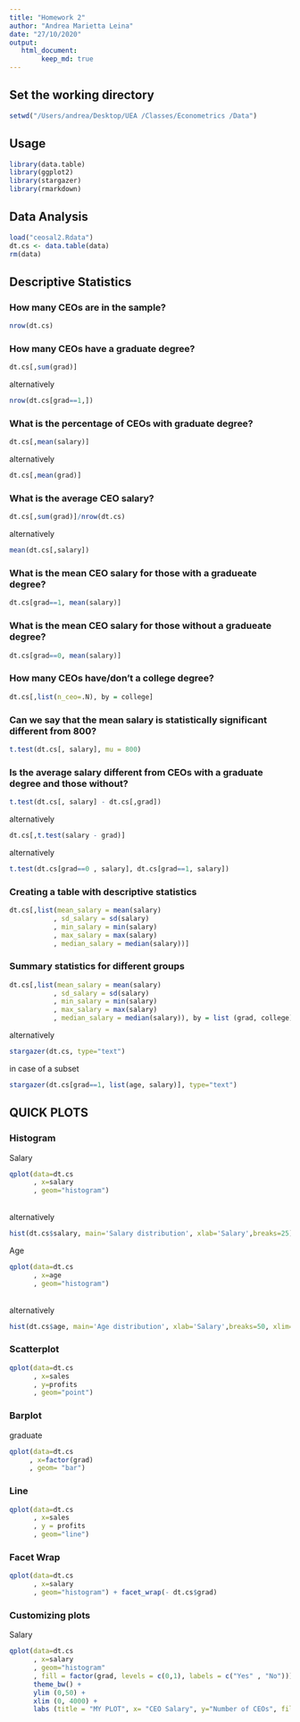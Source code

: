 ```yaml
---
title: "Homework 2"
author: "Andrea Marietta Leina"
date: "27/10/2020"
output: 
   html_document:
        keep_md: true
---
```


## Set the working directory

```r
setwd("/Users/andrea/Desktop/UEA /Classes/Econometrics /Data")
```

## Usage
```r
library(data.table)
library(ggplot2)
library(stargazer)
library(rmarkdown)
```

## Data Analysis
```r
load("ceosal2.Rdata")
dt.cs <- data.table(data)
rm(data)
```

## Descriptive Statistics \
### How many CEOs are in the sample?
```r
nrow(dt.cs)
```

### How many CEOs have a graduate degree?
```r
dt.cs[,sum(grad)] 
```
alternatively 
```r
nrow(dt.cs[grad==1,])
```
### What is the percentage of CEOs with graduate degree?
```r
dt.cs[,mean(salary)] 
```
alternatively 
```r
dt.cs[,mean(grad)]
```
### What is the average CEO salary?
```r
dt.cs[,sum(grad)]/nrow(dt.cs) 
```
alternatively 
```r
mean(dt.cs[,salary])
```

### What is the mean CEO salary for those with a gradueate degree?
```r
dt.cs[grad==1, mean(salary)] 
```

### What is the mean CEO salary for those without a gradueate degree?
```r
dt.cs[grad==0, mean(salary)]
```

### How many CEOs have/don't a college degree?
```r
dt.cs[,list(n_ceo=.N), by = college]
```

### Can we say that the mean salary is statistically significant different from 800?
```r
t.test(dt.cs[, salary], mu = 800)
```
### Is the average salary different from CEOs with a graduate degree and those without?
```r
t.test(dt.cs[, salary] - dt.cs[,grad])
```
alternatively 
```r
dt.cs[,t.test(salary - grad)] 
```
alternatively 
```r
t.test(dt.cs[grad==0 , salary], dt.cs[grad==1, salary])
```

### Creating a table with descriptive statistics
```r
dt.cs[,list(mean_salary = mean(salary)
           , sd_salary = sd(salary)
           , min_salary = min(salary)
           , max_salary = max(salary)
           , median_salary = median(salary))]
```
           
### Summary statistics for different groups
```r
dt.cs[,list(mean_salary = mean(salary)
           , sd_salary = sd(salary)
           , min_salary = min(salary)
           , max_salary = max(salary)
           , median_salary = median(salary)), by = list (grad, college)]
```
alternatively 
```r
stargazer(dt.cs, type="text")
```
in case of a subset 
```r
stargazer(dt.cs[grad==1, list(age, salary)], type="text")
```

## QUICK PLOTS
### Histogram
Salary
```r
qplot(data=dt.cs
      , x=salary
      , geom="histogram")
```
\
alternatively
```r
hist(dt.cs$salary, main='Salary distribution', xlab='Salary',breaks=25)
```

      
Age
```r
qplot(data=dt.cs
      , x=age
      , geom="histogram")
```
\
alternatively
```r
hist(dt.cs$age, main='Age distribution', xlab='Salary',breaks=50, xlim=c(30,90))
```


### Scatterplot
```r
qplot(data=dt.cs
      , x=sales
      , y=profits
      , geom="point")
```
      
### Barplot
graduate
```r
qplot(data=dt.cs
     , x=factor(grad)
     , geom= "bar")
```
          
### Line 
```r
qplot(data=dt.cs
      , x=sales
      , y = profits
      , geom="line")
```
      
### Facet Wrap
```r
qplot(data=dt.cs
      , x=salary
      , geom="histogram") + facet_wrap(- dt.cs$grad)
```
      
### Customizing plots
Salary
```r
qplot(data=dt.cs
      , x=salary
      , geom="histogram"
      , fill = factor(grad, levels = c(0,1), labels = c("Yes" , "No"))) +
      theme_bw() +
      ylim (0,50) +
      xlim (0, 4000) +
      labs (title = "MY PLOT", x= "CEO Salary", y="Number of CEOs", fill= "Grad. Degree")
```

